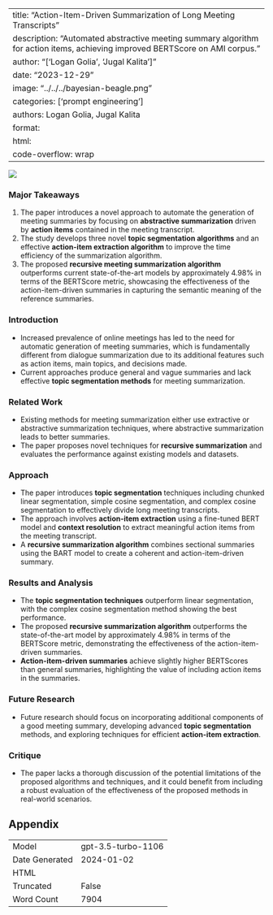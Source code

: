 
---
title: "Action-Item-Driven Summarization of Long Meeting Transcripts"
description: "Automated abstractive meeting summary algorithm for action items, achieving improved BERTScore on AMI corpus."
author: "['Logan Golia', 'Jugal Kalita']"
date: "2023-12-29"
image: "../../../bayesian-beagle.png"
categories: ['prompt engineering']
authors: Logan Golia, Jugal Kalita
format:
  html:
    code-overflow: wrap
---

![](None)

### Major Takeaways
1. The paper introduces a novel approach to automate the generation of meeting summaries by focusing on **abstractive summarization** driven by **action items** contained in the meeting transcript.
2. The study develops three novel **topic segmentation algorithms** and an effective **action-item extraction algorithm** to improve the time efficiency of the summarization algorithm.
3. The proposed **recursive meeting summarization algorithm** outperforms current state-of-the-art models by approximately 4.98% in terms of the BERTScore metric, showcasing the effectiveness of the action-item-driven summaries in capturing the semantic meaning of the reference summaries.

### Introduction
- Increased prevalence of online meetings has led to the need for automatic generation of meeting summaries, which is fundamentally different from dialogue summarization due to its additional features such as action items, main topics, and decisions made.
- Current approaches produce general and vague summaries and lack effective **topic segmentation methods** for meeting summarization.

### Related Work
- Existing methods for meeting summarization either use extractive or abstractive summarization techniques, where abstractive summarization leads to better summaries.
- The paper proposes novel techniques for **recursive summarization** and evaluates the performance against existing models and datasets.

### Approach
- The paper introduces **topic segmentation** techniques including chunked linear segmentation, simple cosine segmentation, and complex cosine segmentation to effectively divide long meeting transcripts.
- The approach involves **action-item extraction** using a fine-tuned BERT model and **context resolution** to extract meaningful action items from the meeting transcript. 
- A **recursive summarization algorithm** combines sectional summaries using the BART model to create a coherent and action-item-driven summary.

### Results and Analysis
- The **topic segmentation techniques** outperform linear segmentation, with the complex cosine segmentation method showing the best performance.
- The proposed **recursive summarization algorithm** outperforms the state-of-the-art model by approximately 4.98% in terms of the BERTScore metric, demonstrating the effectiveness of the action-item-driven summaries.
- **Action-item-driven summaries** achieve slightly higher BERTScores than general summaries, highlighting the value of including action items in the summaries.

### Future Research
- Future research should focus on incorporating additional components of a good meeting summary, developing advanced **topic segmentation** methods, and exploring techniques for efficient **action-item extraction**.

### Critique
- The paper lacks a thorough discussion of the potential limitations of the proposed algorithms and techniques, and it could benefit from including a robust evaluation of the effectiveness of the proposed methods in real-world scenarios.

## Appendix

|          |          |
|----------|----------|
| Model     | gpt-3.5-turbo-1106       |
| Date Generated     | 2024-01-02       |
| HTML     | []()       |
| Truncated       | False       |
| Word Count       | 7904       |